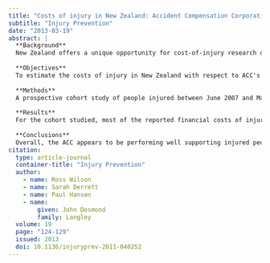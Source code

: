 ```yaml
---
title: "Costs of injury in New Zealand: Accident Compensation Corporation spending, personal spending and quality-adjusted life years lost"
subtitle: "Injury Prevention"
date: "2013-03-19"
abstract: |
  **Background**
  New Zealand offers a unique opportunity for cost-of-injury research due to its comprehensive, no-fault injury compensation insurance scheme, which is managed by the government-controlled Accident Compensation Corporation (ACC).
  
  **Objectives**
  To estimate the costs of injury in New Zealand with respect to ACC's spending for entitlement claimants (ie, people with injuries requiring more than ‘treatment only’), as well as injured individuals' out-of-pocket personal spending and non-pecuniary costs in terms of effects on health-related quality of life (HRQoL).
  
  **Methods**
  A prospective cohort study of people injured between June 2007 and May 2009 was followed for 12 months after injury. ACC's spending for each participant (n=2215) was estimated from ACC data. Out-of-pocket personal spending and quality-adjusted life years (QALYs) lost were estimated based on interviews conducted at 3, 5 and 12 months post injury.
  
  **Results**
  For the cohort studied, most of the reported financial costs of injury were met by ACC. ACC spending was higher for individuals with more severe injuries and ones admitted to hospital. There was no difference in mean personal spending between people who were hospitalised or not, or between those with minor or moderate injuries, although individuals with more severe injuries reported higher personal spending.
  
  **Conclusions**
  Overall, the ACC appears to be performing well supporting injured people financially. Nonetheless, people with more severe injuries incur substantial out-of-pocket expenses. Costs are higher for hospitalised and more severe injuries, but non-hospitalised and less severe cases can still incur substantial costs. The HRQoL effects of injury—naturally, borne by injured individuals themselves—are relatively large on average.
citation: 
  type: article-journal
  container-title: "Injury Prevention"
  author:
    - name: Ross Wilson
    - name: Sarah Derrett
    - name: Paul Hansen
    - name:
        given: John Desmond
        family: Langley
  volume: 19
  page: "124-129"
  issued: 2013
  doi: 10.1136/injuryprev-2011-040252
---
```

